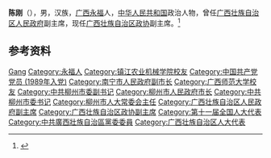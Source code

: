 {{Otheruses|other=名为陈刚的其他人物|陈刚}}

'''陈刚'''（{{bd|1959年|7月||catIdx=Chen陈}}），男，汉族，[[广西|广西]][[永福|永福]]人，[[中华人民共和国|中华人民共和国]]政治人物，曾任[[广西壮族自治区人民政府|广西壮族自治区人民政府]]副主席，现任[[广西壮族自治区政协|广西壮族自治区政协]]副主席。<ref>{{Cite web|title=广西自治区新一届政协主席、副主席、秘书长简历(主席蓝天立)|url=http://district.ce.cn/newarea/sddy/201801/29/t20180129_27958368_4.shtml|accessdate=2020-08-09|work=中国经济网}}</ref>

== 参考资料 ==
{{reflist}}

{{中国人物小作品}}
{{广西壮族自治区领导人}}
{{中华人民共和国柳州市正职领导人}}

{{Authority control}}
{{DEFAULTSORT:Chen陈}}
[[Category:陈姓|Gang]]
[[Category:永福人|Category:永福人]]
[[Category:镇江农业机械学院校友|Category:镇江农业机械学院校友]]
[[Category:中国共产党党员_(1989年入党)|Category:中国共产党党员 (1989年入党)]]
[[Category:南宁市人民政府副市长|Category:南宁市人民政府副市长]]
[[Category:广西师范大学校友|Category:广西师范大学校友]]
[[Category:中共柳州市委副书记|Category:中共柳州市委副书记]]
[[Category:柳州市人民政府市长|Category:柳州市人民政府市长]]
[[Category:中共柳州市委书记|Category:中共柳州市委书记]]
[[Category:柳州市人大常委会主任|Category:柳州市人大常委会主任]]
[[Category:广西壮族自治区人民政府副主席|Category:广西壮族自治区人民政府副主席]]
[[Category:广西壮族自治区政协副主席|Category:广西壮族自治区政协副主席]]
[[Category:第十一届全国人大代表|Category:第十一届全国人大代表]]
[[Category:中共廣西壯族自治區黨委委員|Category:中共廣西壯族自治區黨委委員]]
[[Category:广西壮族自治区人大代表|Category:广西壮族自治区人大代表]]